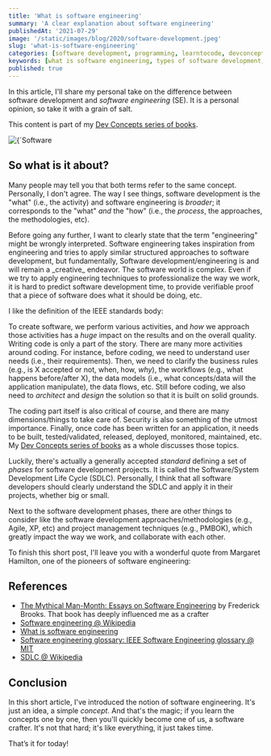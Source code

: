 ```yaml
---
title: 'What is software engineering'
summary: 'A clear explanation about software engineering'
publishedAt: '2021-07-29'
image: '/static/images/blog/2020/software-development.jpeg'
slug: 'what-is-software-engineering'
categories: [software development, programming, learntocode, devconcepts]
keywords: [what is software engineering, types of software development, what is software engineering like, software engineering, software development, programming, coding]
published: true
---
```


In this article, I'll share my personal take on the difference between software development and *software engineering* (SE). It is a personal opinion, so take it with a grain of salt.

This content is part of my <a href="https://dev-concepts.dev" rel="noopener">Dev Concepts series of books</a>.

<BlogPostCenteredContent>
  <Image
    alt={`Software development`}
    src={`/static/images/blog/2020/software-development.jpeg`}
    width={1950}
    height={1300}
    priority
  />
</BlogPostCenteredContent>

## So what is it about?

Many people may tell you that both terms refer to the same concept. Personally, I don't agree. The way I see things, software development is the "what" (i.e., the activity) and software engineering is _broader_; it corresponds to the "what" _and_ the "how" (i.e., the _process_, the approaches, the methodologies, etc).

<BlogPostNote>
  Before going any further, I want to clearly state that the term "engineering" might be wrongly interpreted. Software engineering takes inspiration from engineering and tries to apply similar structured approaches to software development, but fundamentally, Software development/engineering is and will remain a _creative_ endeavor. The software world is complex. Even if we try to apply engineering techniques to professionalize the way we work, it is hard to predict software development time, to provide verifiable proof that a piece of software does what it should be doing, etc.
</BlogPostNote>

I like the definition of the IEEE standards body:

<BlogPostQuote quote="Software engineering is the application of a systematic, disciplined, quantifiable approach to the development, operation, and maintenance of software; that is, the application of engineering to software." by="IEEE 610.12-1990">
</BlogPostQuote>

To create software, we perform various activities, and _how_ we approach those activities has a *_huge_* impact on the results and on the overall quality. Writing code is only a part of the story. There are many more activities around coding. For instance, before coding, we need to understand user needs (i.e., their requirements). Then, we need to clarify the business rules (e.g., is X accepted or not, when, how, _why_), the workflows (e.g., what happens before/after X), the data models (i.e., what concepts/data will the application manipulate), the data flows, etc. Still before coding, we also need to _architect_ and _design_ the solution so that it is built on solid grounds.

The coding part itself is also critical of course, and there are many dimensions/things to take care of. Security is also something of the utmost importance. Finally, once code has been written for an application, it needs to be built, tested/validated, released, deployed, monitored, maintained, etc. My <a href="https://dev-concepts.dev" rel="noopener">Dev Concepts series of books</a> as a whole discusses those topics.

Luckily, there's actually a generally accepted _standard_ defining a set of _phases_ for software development projects. It is called the Software/System Development Life Cycle (SDLC). Personally, I think that all software developers should clearly understand the SDLC and apply it in their projects, whether big or small.

Next to the software development phases, there are other things to consider like the software development approaches/methodologies (e.g., Agile, XP, etc) and project management techniques (e.g., PMBOK), which greatly impact the way we work, and collaborate with each other.

To finish this short post, I'll leave you with a wonderful quote from Margaret Hamilton, one of the pioneers of software engineering:

<BlogPostQuote quote="Software during the early days of this project was treated like a stepchild and not taken as seriously as other engineering disciplines, such as hardware engineering; and it was regarded as an art and as magic, not a science. I had always believed that both art and science were involved in its creation, but at that time most thought otherwise. Knowing this, I fought to bring the software legitimacy so that it (and those building it) would be given its due respect and thus I began to use the term “software engineering” to distinguish it from hardware and other kinds of engineering; yet, treat each type of engineering as part of the overall systems engineering process. When I first started using this phrase, it was considered to be quite amusing. It was an ongoing joke for a long time. They liked to kid me about my radical ideas. Software eventually and necessarily gained the same respect as any other discipline." by="Margaret Hamilton, Lead software engineer of the Apollo Project">
</BlogPostQuote>

## References

* [The Mythical Man-Month: Essays on Software Engineering](https://www.amazon.com/Mythical-Man-Month-Software-Engineering-Anniversary/dp/0201835959?tag=dsebastien00-20) by Frederick Brooks. That book has deeply influenced me as a crafter
* [Software engineering @ Wikipedia](https://en.wikipedia.org/wiki/Software_engineering)
* [What is software engineering](https://www.guru99.com/what-is-software-engineering.html)
* [Software engineering glossary: IEEE Software Engineering glossary @ MIT](http://www.mit.jyu.fi/ope/kurssit/TIES462/Materiaalit/IEEE_SoftwareEngGlossary.pdf)
* [SDLC @ Wikipedia](https://en.wikipedia.org/wiki/Systems_development_life_cycle)

## Conclusion

In this short article, I've introduced the notion of software engineering. It's just an idea, a simple *concept*. And that's the magic; if you learn the concepts one by one, then you'll quickly become one of us, a software crafter. It's not that hard; it's like everything, it just takes time.

That’s it for today!

<BlogPostSignature />

